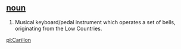 == [[noun]] ==
#Musical keyboard/pedal instrument which operates a set of bells, originating from the Low Countries.

[[pl:Carillon]]